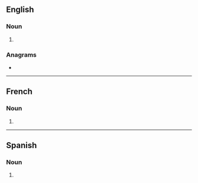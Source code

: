 ==English==

===Noun===
{{head|en|noun plural form}}

# {{plural of|maestro|lang=en}}

===Anagrams===
* {{anagrams|en|Masorets|masorets|massoret|seastorm}}

----

==French==

===Noun===
{{head|fr|noun plural form|g=m}}

# {{plural of|maestro|lang=fr}}

----

==Spanish==

===Noun===
{{head|es|noun form|g=m-p}}

# {{masculine plural of|lang=es|maestro}}